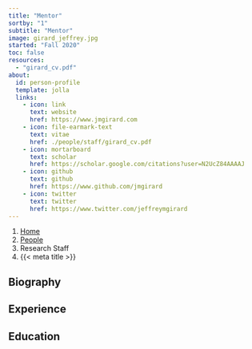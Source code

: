 ```yaml
---
title: "Mentor"
sortby: "1"
subtitle: "Mentor"
image: girard_jeffrey.jpg
started: "Fall 2020"
toc: false
resources: 
  - "girard_cv.pdf"
about:
  id: person-profile
  template: jolla
  links:
    - icon: link
      text: website
      href: https://www.jmgirard.com
    - icon: file-earmark-text
      text: vitae
      href: ./people/staff/girard_cv.pdf
    - icon: mortarboard
      text: scholar
      href: https://scholar.google.com/citations?user=N2UcZ84AAAAJ
    - icon: github
      text: github
      href: https://www.github.com/jmgirard
    - icon: twitter
      text: twitter
      href: https://www.twitter.com/jeffreymgirard
---
```


```{=html}
<nav aria-label="breadcrumb">
  <ol class="breadcrumb">
    <li class="breadcrumb-item"><a href="../../index.html">Home</a></li>
    <li class="breadcrumb-item"><a href="../../people.html">People</a></li>
    <li class="breadcrumb-item active">Research Staff</li>
    <li class="breadcrumb-item active" aria-current="page">{{< meta title >}}</li>
  </ol>
</nav>
```

:::{#person-profile}
:::

## Biography


## Experience

<!-- - **University of Kansas** | Lawrence, KS, USA<br /> -->
<!--   Assistant Professor of Psychology | 2020–Current<br /> -->
<!--   Wright Faculty Scholar | 2020–2025<br /> -->
<!--   Director of the [BBQ Program](https://psychology.ku.edu/bbq) | 2022–Current -->

<!-- - **Carnegie Mellon University** | Pittsburgh, PA, USA<br /> -->
<!--   Postdoctoral Researcher, School of Computer Science | 2018–2020 -->

<!-- - **University of Mississippi Medical Center** | Jackson, MS, USA<br /> -->
<!--   Clinical Intern, Department of Psychiatry | 2017–2018 -->

<!-- ## Journal Editing -->

<!-- - **Journal of Psychopathology and Clinical Science** <a href="https://www.apa.org/pubs/journals/abn" target="_blank" rel="nooperner noreferrer"></a><br /> -->
<!--   Consulting Editor | Starting 2023 -->
<!-- - **IEEE Transactions on Affective Computing** <a href="https://www.computer.org/csdl/journal/ta" target="_blank" rel="noopener noreferrer"><i class="bi bi-box-arrow-up-right ms-1"></i></a><br /> -->
<!--   Associate Editor | 2022–Current -->
<!-- - **Collabra Psychology** <a href="https://online.ucpress.edu/collabra" target="_blank" rel="noopener noreferrer"><i class="bi bi-box-arrow-up-right ms-1"></i></a><br /> -->
<!--   Associate Editor | 2021–Current -->
<!-- - **Clinical Psychological Science** <a href="https://journals.sagepub.com/home/cpx" target="_blank" rel="noopener noreferrer"><i class="bi bi-box-arrow-up-right ms-1"></i></a><br /> -->
<!--   Consulting Editor | 2021–Current -->
<!-- - **Psychological Assessment** <a href="https://www.apa.org/pubs/journals/pas" target="_blank" rel="noopener noreferrer"><i class="bi bi-box-arrow-up-right ms-1"></i></a><br /> -->
<!--   Consulting Editor | 2020–2022 -->

## Education

<!-- - **University of Pittsburgh** | Pittsburgh, PA, USA<br /> -->
<!--   PhD in Psychology (Clinical) | 2013–2018 -->

<!-- - **University of Pittsburgh** | Pittsburgh, PA, USA<br /> -->
<!--   MS in Psychology (Clinical) | 2010–2013 -->

<!-- - **University of Washington** | Seattle, WA, USA<br /> -->
<!--   BA in Psychology & Philosophy (Honors) | 2005–2008  -->
